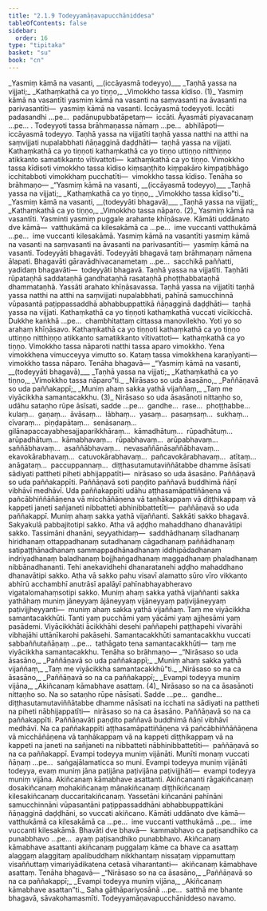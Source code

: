 ```yaml
---
title: "2.1.9 Todeyyamāṇavapucchāniddesa"
tableOfContents: false
sidebar:
  order: 16
type: "tipitaka"
basket: "su"
book: "cn"
---
```



<DynamicBreadcrumb />

<Division number="57" book="cn" bookNo="25" page="130">

<Paragraph number="696" type="verses" book="cn">
_<Emphasis>Yasmiṃ kāmā na vasanti, __(iccāyasmā todeyyo)__</Emphasis>_  
_<Emphasis>Taṇhā yassa na vijjati;</Emphasis>_  
_<Emphasis>Kathaṃkathā ca yo tiṇṇo,</Emphasis>_  
_<Emphasis>Vimokkho tassa kīdiso.</Emphasis> (1)_  

</Paragraph>

<Paragraph number="697" book="cn">
<Emphasis>Yasmiṃ kāmā na vasantī</Emphasis>ti yasmiṃ kāmā na vasanti na saṃvasanti na āvasanti na parivasantīti—  yasmiṃ kāmā na vasanti. <Emphasis>Iccāyasmā todeyyo</Emphasis>ti. <Emphasis>Iccā</Emphasis>ti padasandhi …pe…  padānupubbatāpetaṃ—  iccāti. <Emphasis>Āyasmā</Emphasis>ti piyavacanaṃ …pe… . <Emphasis>Todeyyo</Emphasis>ti tassa brāhmaṇassa nāmaṃ …pe…  abhilāpoti—  iccāyasmā todeyyo.
</Paragraph>

<Paragraph number="698" book="cn">
<Emphasis>Taṇhā yassa na vijjatī</Emphasis>ti taṇhā yassa natthi na atthi na saṃvijjati nupalabbhati ñāṇagginā daḍḍhāti—  taṇhā yassa na vijjati.
</Paragraph>

<Paragraph number="699" book="cn">
<Emphasis>Kathaṃkathā ca yo tiṇṇo</Emphasis>ti kathaṃkathā ca yo tiṇṇo uttiṇṇo nitthiṇṇo atikkanto samatikkanto vītivattoti—  kathaṃkathā ca yo tiṇṇo.
</Paragraph>

<Paragraph number="700" book="cn">
<Emphasis>Vimokkho tassa kīdiso</Emphasis>ti vimokkho tassa kīdiso kiṃsaṇṭhito kiṃpakāro kiṃpaṭibhāgo icchitabboti vimokkhaṃ pucchatīti—  vimokkho tassa kīdiso. Tenāha so brāhmaṇo—
</Paragraph>

<Paragraph number="701" type="verses" book="cn">
_“Yasmiṃ kāmā na vasanti, __(iccāyasmā todeyyo)___  
_Taṇhā yassa na vijjati;_  
_Kathaṃkathā ca yo tiṇṇo,_  
_Vimokkho tassa kīdiso”ti._  

</Paragraph>

</Division>
<Division number="58" book="cn" bookNo="25" page="131">

<Paragraph number="702" type="verses" book="cn">
_<Emphasis>Yasmiṃ kāmā na vasanti, __(todeyyāti bhagavā)__</Emphasis>_  
_<Emphasis>Taṇhā yassa na vijjati;</Emphasis>_  
_<Emphasis>Kathaṃkathā ca yo tiṇṇo,</Emphasis>_  
_<Emphasis>Vimokkho tassa nāparo.</Emphasis> (2)_  

</Paragraph>

<Paragraph number="703" book="cn">
<Emphasis>Yasmiṃ kāmā na vasantī</Emphasis>ti. <Emphasis>Yasmin</Emphasis>ti yasmiṃ puggale arahante khīṇāsave. <Emphasis>Kāmā</Emphasis>ti uddānato dve kāmā—  vatthukāmā ca kilesakāmā ca …pe…  ime vuccanti vatthukāmā …pe…  ime vuccanti kilesakāmā. <Emphasis>Yasmiṃ kāmā na vasantī</Emphasis>ti yasmiṃ kāmā na vasanti na saṃvasanti na āvasanti na parivasantīti—  yasmiṃ kāmā na vasanti.
</Paragraph>

<Paragraph number="704" book="cn">
<Emphasis>Todeyyāti bhagavā</Emphasis>ti. <Emphasis>Todeyyā</Emphasis>ti bhagavā taṃ brāhmaṇaṃ nāmena ālapati. <Emphasis>Bhagavā</Emphasis>ti gāravādhivacanametaṃ …pe…  sacchikā paññatti, yadidaṃ bhagavāti—  todeyyāti bhagavā.
</Paragraph>

<Paragraph number="705" book="cn">
<Emphasis>Taṇhā yassa na vijjatī</Emphasis>ti. <Emphasis>Taṇhā</Emphasis>ti rūpataṇhā saddataṇhā gandhataṇhā rasataṇhā phoṭṭhabbataṇhā dhammataṇhā. <Emphasis>Yassā</Emphasis>ti arahato khīṇāsavassa. <Emphasis>Taṇhā yassa na vijjatī</Emphasis>ti taṇhā yassa natthi na atthi na saṃvijjati nupalabbhati, pahīnā samucchinnā vūpasantā paṭippassaddhā abhabbuppattikā ñāṇagginā daḍḍhāti—  taṇhā yassa na vijjati.
</Paragraph>

<Paragraph number="706" book="cn">
<Emphasis>Kathaṃkathā ca yo tiṇṇo</Emphasis>ti kathaṃkathā vuccati vicikicchā. Dukkhe kaṅkhā …pe…  chambhitattaṃ cittassa manovilekho. <Emphasis>Yo</Emphasis>ti yo so arahaṃ khīṇāsavo. <Emphasis>Kathaṃkathā ca yo tiṇṇo</Emphasis>ti kathaṃkathā ca yo tiṇṇo uttiṇṇo nitthiṇṇo atikkanto samatikkanto vītivattoti—  kathaṃkathā ca yo tiṇṇo.
</Paragraph>

<Paragraph number="707" book="cn">
<Emphasis>Vimokkho tassa nāparo</Emphasis>ti natthi tassa aparo vimokkho. Yena vimokkhena vimucceyya vimutto so. Kataṃ tassa vimokkhena karaṇīyanti—  vimokkho tassa nāparo. Tenāha bhagavā—
</Paragraph>

<Paragraph number="708" type="verses" book="cn">
_“Yasmiṃ kāmā na vasanti, __(todeyyāti bhagavā)___  
_Taṇhā yassa na vijjati;_  
_Kathaṃkathā ca yo tiṇṇo,_  
_Vimokkho tassa nāparo”ti._  

</Paragraph>

</Division>
<Division number="59" book="cn" bookNo="25" page="132">

<Paragraph number="709" type="verses" book="cn">
_<Emphasis>Nirāsaso so uda āsasāno,</Emphasis>_  
_<Emphasis>Paññāṇavā so uda paññakappī;</Emphasis>_  
_<Emphasis>Muniṃ ahaṃ sakka yathā vijaññaṃ,</Emphasis>_  
_<Emphasis>Taṃ me viyācikkha samantacakkhu.</Emphasis> (3)_  

</Paragraph>

<Paragraph number="710" book="cn">
<Emphasis>Nirāsaso so uda āsasāno</Emphasis>ti nittaṇho so, udāhu sataṇho rūpe āsīsati, sadde …pe…  gandhe…  rase…  phoṭṭhabbe…  kulaṃ…  gaṇaṃ…  āvāsaṃ…  lābhaṃ…  yasaṃ…  pasaṃsaṃ…  sukhaṃ…  cīvaraṃ…  piṇḍapātaṃ…  senāsanaṃ…  gilānapaccayabhesajjaparikkhāraṃ…  kāmadhātuṃ…  rūpadhātuṃ…  arūpadhātuṃ…  kāmabhavaṃ…  rūpabhavaṃ…  arūpabhavaṃ…  saññābhavaṃ…  asaññābhavaṃ…  nevasaññānāsaññābhavaṃ…  ekavokārabhavaṃ…  catuvokārabhavaṃ…  pañcavokārabhavaṃ…  atītaṃ…  anāgataṃ…  paccuppannaṃ…  diṭṭhasutamutaviññātabbe dhamme āsīsati sādiyati pattheti piheti abhijappatīti—  nirāsaso so uda āsasāno.
</Paragraph>

<Paragraph number="711" book="cn">
<Emphasis>Paññāṇavā so uda paññakappī</Emphasis>ti. <Emphasis>Paññāṇavā so</Emphasis>ti paṇḍito paññavā buddhimā ñāṇī vibhāvī medhāvī. <Emphasis>Uda paññakappī</Emphasis>ti udāhu aṭṭhasamāpattiñāṇena vā pañcābhiññāñāṇena vā micchāñāṇena vā taṇhākappaṃ vā diṭṭhikappaṃ vā kappeti janeti sañjaneti nibbatteti abhinibbattetīti—  paññāṇavā so uda paññakappī.
</Paragraph>

<Paragraph number="712" book="cn">
<Emphasis>Muniṃ ahaṃ sakka yathā vijaññan</Emphasis>ti. <Emphasis>Sakkā</Emphasis>ti sakko bhagavā. Sakyakulā pabbajitotipi sakko. Atha vā aḍḍho mahaddhano dhanavātipi sakko. Tassimāni dhanāni, seyyathidaṃ—  saddhādhanaṃ sīladhanaṃ hiridhanaṃ ottappadhanaṃ sutadhanaṃ cāgadhanaṃ paññādhanaṃ satipaṭṭhānadhanaṃ sammappadhānadhanaṃ iddhipādadhanaṃ indriyadhanaṃ baladhanaṃ bojjhaṅgadhanaṃ maggadhanaṃ phaladhanaṃ nibbānadhananti. Tehi anekavidhehi dhanaratanehi aḍḍho mahaddhano dhanavātipi sakko. Atha vā sakko pahu visavī alamatto sūro vīro vikkanto abhīrū acchambhī anutrāsī apalāyī pahīnabhayabheravo vigatalomahaṃsotipi sakko. <Emphasis>Muniṃ ahaṃ sakka yathā vijaññan</Emphasis>ti sakka yathāhaṃ muniṃ jāneyyaṃ ājāneyyaṃ vijāneyyaṃ paṭivijāneyyaṃ paṭivijjheyyanti—  muniṃ ahaṃ sakka yathā vijaññaṃ.
</Paragraph>

<Paragraph number="713" book="cn">
<Emphasis>Taṃ me viyācikkha samantacakkhū</Emphasis>ti. <Emphasis>Tan</Emphasis>ti yaṃ pucchāmi yaṃ yācāmi yaṃ ajjhesāmi yaṃ pasādemi. <Emphasis>Viyācikkhā</Emphasis>ti ācikkhāhi desehi paññapehi paṭṭhapehi vivarāhi vibhajāhi uttānīkarohi pakāsehi. <Emphasis>Samantacakkhū</Emphasis>ti samantacakkhu vuccati sabbaññutañāṇaṃ …pe…  tathāgato tena samantacakkhūti—  taṃ me viyācikkha samantacakkhu. Tenāha so brāhmaṇo—
</Paragraph>

<Paragraph number="714" type="verses" book="cn">
_“Nirāsaso so uda āsasāno,_  
_Paññāṇavā so uda paññakappī;_  
_Muniṃ ahaṃ sakka yathā vijaññaṃ,_  
_Taṃ me viyācikkha samantacakkhū”ti._  

</Paragraph>

</Division>
<Division number="60" book="cn" bookNo="25" page="133">

<Paragraph number="715" type="verses" book="cn">
_<Emphasis>Nirāsaso so na ca āsasāno,</Emphasis>_  
_<Emphasis>Paññāṇavā so na ca paññakappī;</Emphasis>_  
_<Emphasis>Evampi todeyya muniṃ vijāna,</Emphasis>_  
_<Emphasis>Akiñcanaṃ kāmabhave asattaṃ.</Emphasis> (4)_  

</Paragraph>

<Paragraph number="716" book="cn">
<Emphasis>Nirāsaso so na ca āsasāno</Emphasis>ti nittaṇho so. Na so sataṇho rūpe nāsīsati. Sadde …pe…  gandhe…  diṭṭhasutamutaviññātabbe dhamme nāsīsati na icchati na sādiyati na pattheti na piheti nābhijappatīti—  nirāsaso so na ca āsasāno.
</Paragraph>

<Paragraph number="717" book="cn">
<Emphasis>Paññāṇavā so na ca paññakappī</Emphasis>ti. <Emphasis>Paññāṇavā</Emphasis>ti paṇḍito paññavā buddhimā ñāṇī vibhāvī medhāvī. <Emphasis>Na ca paññakappī</Emphasis>ti aṭṭhasamāpattiñāṇena vā pañcābhiññāñāṇena vā micchāñāṇena vā taṇhākappaṃ vā na kappeti diṭṭhikappaṃ vā na kappeti na janeti na sañjaneti na nibbatteti nābhinibbattetīti—  paññāṇavā so na ca paññakappī.
</Paragraph>

<Paragraph number="718" book="cn">
<Emphasis>Evampi todeyya muniṃ vijānā</Emphasis>ti. <Emphasis>Munī</Emphasis>ti monaṃ vuccati ñāṇaṃ …pe…  saṅgajālamaticca so muni. <Emphasis>Evampi todeyya muniṃ vijānā</Emphasis>ti todeyya, evaṃ muniṃ jāna paṭijāna paṭivijāna paṭivijjhāti—  evampi todeyya muniṃ vijāna.
</Paragraph>

<Paragraph number="719" book="cn">
<Emphasis>Akiñcanaṃ kāmabhave asattan</Emphasis>ti. <Emphasis>Akiñcanan</Emphasis>ti rāgakiñcanaṃ dosakiñcanaṃ mohakiñcanaṃ mānakiñcanaṃ diṭṭhikiñcanaṃ kilesakiñcanaṃ duccaritakiñcanaṃ. Yassetāni kiñcanāni pahīnāni samucchinnāni vūpasantāni paṭippassaddhāni abhabbuppattikāni ñāṇagginā daḍḍhāni, so vuccati akiñcano. <Emphasis>Kāmā</Emphasis>ti uddānato dve kāmā—  vatthukāmā ca kilesakāmā ca …pe…  ime vuccanti vatthukāmā …pe…  ime vuccanti kilesakāmā. <Emphasis>Bhavā</Emphasis>ti dve bhavā—  kammabhavo ca paṭisandhiko ca punabbhavo …pe…  ayaṃ paṭisandhiko punabbhavo.
</Paragraph>

<Paragraph number="720" book="cn">
<Emphasis>Akiñcanaṃ kāmabhave asattan</Emphasis>ti akiñcanaṃ puggalaṃ kāme ca bhave ca asattaṃ alaggaṃ alaggitaṃ apalibuddhaṃ nikkhantaṃ nissaṭaṃ vippamuttaṃ visaññuttaṃ vimariyādikatena cetasā viharantanti—  akiñcanaṃ kāmabhave asattaṃ. Tenāha bhagavā—
</Paragraph>

<Paragraph number="721" type="verses" book="cn">
_“Nirāsaso so na ca āsasāno,_  
_Paññāṇavā so na ca paññakappī;_  
_Evampi todeyya muniṃ vijāna,_  
_Akiñcanaṃ kāmabhave asattan”ti._  

</Paragraph>

<Paragraph number="722" book="cn">
Saha gāthāpariyosānā …pe…  satthā me bhante bhagavā, sāvakohamasmīti.

</Paragraph>
</Division>

<Paragraph number="723" type="center" book="cn">
Todeyyamāṇavapucchāniddeso navamo.
</Paragraph>